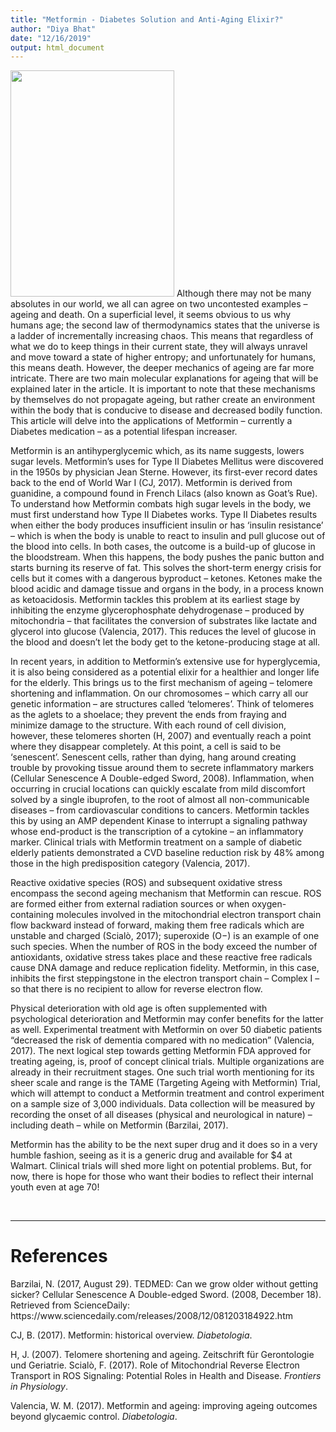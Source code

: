 ```yaml
---
title: "Metformin - Diabetes Solution and Anti-Aging Elixir?"
author: "Diya Bhat"
date: "12/16/2019"
output: html_document
---
```


![](/blog/Metformin_files/metformin_pills.jpg){width=262px height=362px}
Although there may not be many absolutes in our world, we all can agree on two uncontested examples – ageing and death. On a superficial level, it seems obvious to us why humans age; the second law of thermodynamics states that the universe is a ladder of incrementally increasing chaos. This means that regardless of what we do to keep things in their current state, they will always unravel and move toward a state of higher entropy; and unfortunately for humans, this means death. However, the deeper mechanics of ageing are far more intricate. There are two main molecular explanations for ageing that will be explained later in the article. It is important to note that these mechanisms by themselves do not propagate ageing, but rather create an environment within the body that is conducive to disease and decreased bodily function. This article will delve into the applications of Metformin – currently a Diabetes medication – as a potential lifespan increaser.

Metformin is an antihyperglycemic which, as its name suggests, lowers sugar levels. Metformin’s uses for Type II Diabetes Mellitus were discovered in the 1950s by physician Jean Sterne. However, its first-ever record dates back to the end of World War I (CJ, 2017). Metformin is derived from guanidine, a compound found in French Lilacs (also known as Goat’s Rue). To understand how Metformin combats high sugar levels in the body, we must first understand how Type II Diabetes works. Type II Diabetes results when either the body produces insufficient insulin or has ‘insulin resistance’ – which is when the body is unable to react to insulin and pull glucose out of the blood into cells. In both cases, the outcome is a build-up of glucose in the bloodstream. When this happens, the body pushes the panic button and starts burning its reserve of fat. This solves the short-term energy crisis for cells but it comes with a dangerous byproduct – ketones. Ketones make the blood acidic and damage tissue and organs in the body, in a process known as ketoacidosis. Metformin tackles this problem at its earliest stage by inhibiting the enzyme glycerophosphate dehydrogenase – produced by mitochondria – that facilitates the conversion of substrates like lactate and glycerol into glucose (Valencia, 2017). This reduces the level of glucose in the blood and doesn’t let the body get to the ketone-producing stage at all.
  
  In recent years, in addition to Metformin’s extensive use for hyperglycemia, it is also being considered as a potential elixir for a healthier and longer life for the elderly. This brings us to the first mechanism of ageing – telomere shortening and inflammation. On our chromosomes – which carry all our genetic information – are structures called ‘telomeres’. Think of telomeres as the aglets to a shoelace; they prevent the ends from fraying and minimize damage to the structure. With each round of cell division, however, these telomeres shorten (H, 2007) and eventually reach a point where they disappear completely. At this point, a cell is said to be ‘senescent’. Senescent cells, rather than dying, hang around creating trouble by provoking tissue around them to secrete inflammatory markers (Cellular Senescence A Double-edged Sword, 2008). Inflammation, when occurring in crucial locations can quickly escalate from mild discomfort solved by a single ibuprofen, to the root of almost all non-communicable diseases – from cardiovascular conditions to cancers. Metformin tackles this by using an AMP dependent Kinase to interrupt a signaling pathway whose end-product is the transcription of a cytokine – an inflammatory marker. Clinical trials with Metformin treatment on a sample of diabetic elderly patients demonstrated a CVD baseline reduction risk by 48% among those in the high predisposition category (Valencia, 2017).
  
  Reactive oxidative species (ROS) and subsequent oxidative stress encompass the second ageing mechanism that Metformin can rescue. ROS are formed either from external radiation sources or when oxygen-containing molecules involved in the mitochondrial electron transport chain flow backward instead of forward, making them free radicals which are unstable and charged (Scialò, 2017); superoxide (O−) is an example of one such species. When the number of ROS in the body exceed the number of antioxidants, oxidative stress takes place and these reactive free radicals cause DNA damage and reduce replication fidelity. Metformin, in this case, inhibits the first steppingstone in the electron transport chain – Complex I – so that there is no recipient to allow for reverse electron flow.

  Physical deterioration with old age is often supplemented with psychological deterioration and Metformin may confer benefits for the latter as well. Experimental treatment with Metformin on over 50 diabetic patients “decreased the risk of dementia compared with no medication” (Valencia, 2017). The next logical step towards getting Metformin FDA approved for treating ageing, is, proof of concept clinical trials. Multiple organizations are already in their recruitment stages. One such trial worth mentioning for its sheer scale and range is the TAME (Targeting Ageing with Metformin) Trial, which will attempt to conduct a Metformin treatment and control experiment on a sample size of 3,000 individuals. Data collection will be measured by recording the onset of all diseases (physical and neurological in nature) – including death – while on Metformin (Barzilai, 2017).
  
  Metformin has the ability to be the next super drug and it does so in a very humble fashion, seeing as it is a generic drug and available for $4 at Walmart. Clinical trials will shed more light on potential problems. But, for now, there is hope for those who want their bodies to reflect their internal youth even at age 70!

&nbsp;
&nbsp;
&nbsp;
&nbsp;
&nbsp;
&nbsp;
<hr />

# References

Barzilai, N. (2017, August 29). TEDMED: Can we grow older without getting sicker?
Cellular Senescence A Double-edged Sword. (2008, December 18). Retrieved from ScienceDaily: https://www.sciencedaily.com/releases/2008/12/081203184922.htm

CJ, B. (2017). Metformin: historical overview. *Diabetologia*.

H, J. (2007). Telomere shortening and ageing. Zeitschrift für Gerontologie und Geriatrie.
Scialò, F. (2017). Role of Mitochondrial Reverse Electron Transport in ROS Signaling: Potential Roles in Health and Disease. *Frontiers in Physiology*.

Valencia, W. M. (2017). Metformin and ageing: improving ageing outcomes beyond glycaemic control. *Diabetologia*.



